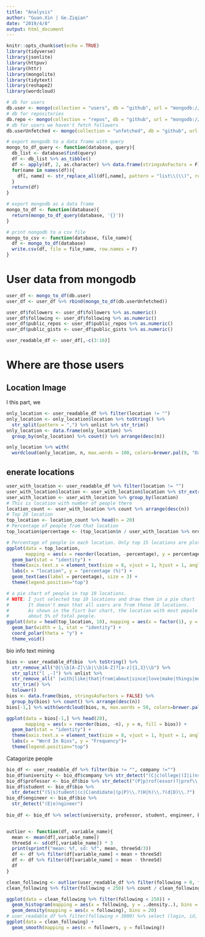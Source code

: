 ```yaml
---
title: "Analysis"
author: "Guan.Xin | Ge.Ziqian"
date: "2019/4/8"
output: html_document
---
```


```r
knitr::opts_chunk$set(echo = TRUE)
library(tidyverse)
library(jsonlite)
library(httpuv)
library(httr)
library(mongolite)
library(tidytext)
library(reshape2)
library(wordcloud)

# db for users
db.user <- mongo(collection = "users", db = "github", url = "mongodb://localhost:27123")
# db for repositories
db.repo <- mongo(collection = "repos", db = "github", url = "mongodb://localhost:27123")
# db for users we haven't fetch followers
db.userUnfetched <- mongo(collection = "unfetched", db = "github", url = "mongodb://localhost:27123")

# export mongodb to a data frame with query
mongo_to_df_query <- function(database, query){
  db_list <- database$find(query)
  df <- db_list %>% as_tibble()
  df <- apply(df, 2, as.character) %>% data.frame(stringsAsFactors = F)
  for(name in names(df)){
    df[, name] <- str_replace_all(df[,name], pattern = "list\\(\\)", replacement = "")
  }
  return(df)
}

# export mongodb as a data frame
mongo_to_df <- function(database){
  return(mongo_to_df_query(database, '{}'))
}

# print nongodb to a csv file  
mongo_to_csv <- function(database, file_name){
  df <- mongo_to_df(database)
  write.csv(df, file = file_name, row.names = F)  
}
```

# User data from mongodb
```r
user_df <- mongo_to_df(db.user)
user_df <- user_df %>% rbind(mongo_to_df(db.userUnfetched))

user_df$followers <- user_df$followers %>% as.numeric()
user_df$following <- user_df$following %>% as.numeric()
user_df$public_repos <- user_df$public_repos %>% as.numeric()
user_df$public_gists <- user_df$public_gists %>% as.numeric()

user_readable_df <- user_df[,-c(3:16)]
```
# Where are those users

## Location Image

I this part, we 
```r
only_location <- user_readable_df %>% filter(location != "")
only_location <- only_location$location %>% toString() %>% 
  str_split(pattern = ",") %>% unlist %>% str_trim()
only_location <- data.frame(only_location) %>% 
  group_by(only_location) %>% count() %>% arrange(desc(n))

only_location %>% with(
  wordcloud(only_location, n, max.words = 100, colors=brewer.pal(8, "Dark2")))
```

## enerate locations
```r
user_with_location <- user_readable_df %>% filter(location != "")
user_with_location$location <- user_with_location$location %>% str_extract("^([^,|\\\\/])+") %>% unlist()
user_with_location <- user_with_location %>% group_by(location)
# This is location with number of people there
location_count <- user_with_location %>% count %>% arrange(desc(n))
# Top 20 location
top_location <- location_count %>% head(n = 20)
# Percentage of people from that location
top_location$percentage <- (top_location$n / user_with_location %>% nrow) %>% round(digits = 4) * 100

# Percentage of people in each location. Only top 15 locations are ploted
ggplot(data = top_location, 
       mapping = aes(x = reorder(location, -percentage), y = percentage, fill = location)) +
  geom_bar(stat = "identity") +
  theme(axis.text.x = element_text(size = 8, vjust = 1, hjust = 1, angle = 60)) +
  labs(x = "location", y = "percentage (%)") + 
  geom_text(aes(label = percentage), size = 3) +
  theme(legend.position="top")

# a pie chart of people in top 10 locations.
# NOTE: I just selected top 10 locations and draw them in a pie chart
#       It doesn't mean that all users are from those 10 locations.
#       As shown in the fisrt bar chart, the location with most pepole accounts for
#       about 5% of total people.
ggplot(data = head(top_location, 10), mapping = aes(x = factor(1), y = n, fill = location)) +
  geom_bar(width = 1, stat = "identity") +
  coord_polar(theta = "y") +
  theme_void()
```
bio info text mining
```r
bios <- user_readable_df$bio  %>% toString() %>% 
  str_remove_all("@|\\b[A-Z]\\b|\\b[A-Z]?[a-z]{1,3}\\b") %>%
  str_split("[ ,-]") %>% unlist %>% 
  str_remove_all(" |with|like|that|from|about|since|love|make|things|more|build|\\bs\\b|\\W|[0-9]+") %>% 
  str_trim() %>%
  tolower()
bios <- data.frame(bios, stringsAsFactors = FALSE) %>% 
  group_by(bios) %>% count() %>% arrange(desc(n))
bios[-1,] %>% with(wordcloud(bios, n, max.words = 50, colors=brewer.pal(8, "Dark2")))

ggplot(data = bios[-1,] %>% head(20), 
       mapping = aes(x = reorder(bios, -n), y = n, fill = bios)) +
  geom_bar(stat = "identity") +
  theme(axis.text.x = element_text(size = 8, vjust = 1, hjust = 1, angle = 60)) +
  labs(x = "Word In Bios", y = "Frequency")+
  theme(legend.position="top")
```
Catagorize people
```r
bio_df <- user_readable_df %>% filter(bio != "", company !="")
bio_df$university <- bio_df$company %>% str_detect("(C|c)ollege|(I|i)nstitute|(U|u)niversity|(S|s)chool|(A|a)cademy|.*U\\b|U.*\\b|UC|ETH|Tech|(S|s)tanford")
bio_df$professor <- bio_df$bio %>% str_detect("(P|p)rof(essor)?|prof\\.|(S|s)cientist|(r|R)esearcher")
bio_df$student <- bio_df$bio %>%
  str_detect("(S|s)tudent|(c|C)andidate|(p|P)\\.?(H|h)\\.?(d|D)\\.?")
bio_df$engineer <- bio_df$bio %>% 
  str_detect("(E|e)ngineer")
  
bio_df <- bio_df %>% select(university, professor, student, engineer, bio, company)


outlier <- function(df, variable_name){
  mean <- mean(df[,variable_name])
  threeSd <- sd(df[,variable_name]) * 3
  print(sprintf("mean: %f, sd: %f", mean, threeSd/3))
  df <- df %>% filter(df[variable_name] < mean + threeSd)
  df <- df %>% filter(df[variable_name] > mean - threeSd)
  df
}

clean_following <- outlier(user_readable_df %>% filter(following > 0, followers > 0), "following") 
clean_following %>% filter(following < 250) %>% count / clean_following %>% count()

ggplot(data = clean_following %>% filter(following < 250)) +
  geom_histogram(mapping = aes(x = following, y = ..density..), bins = 20) +
  geom_density(mapping = aes(x = following), bins = 20)
# user_readable_df %>% filter(following > 3000) %>% select (login, id, following) %>% arrange (desc(following))
ggplot(data = clean_following) +
  geom_smooth(mapping = aes(x = followers, y = following))
```


